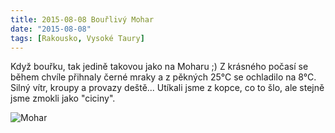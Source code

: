 ```yaml
---
title: 2015-08-08 Bouřlivý Mohar
date: "2015-08-08"
tags: [Rakousko, Vysoké Taury]
---
```


Když bouřku, tak jedině takovou jako na Moharu ;) Z krásného počasí se během chvíle přihnaly černé mraky a z pěkných 25°C se ochladilo na 8°C. Silný vítr, kroupy a provazy deště... Utíkali jsme z kopce, co to šlo, ale stejně jsme zmokli jako &#34;ciciny&#34;.


<div className="flex justify-center">
  <Image
    src="/images/2015-08-08/Mohar.jpg"
    alt="Mohar"
    width={750}
    height={1080}
    priority
    className="next-image"
  />
</div>
